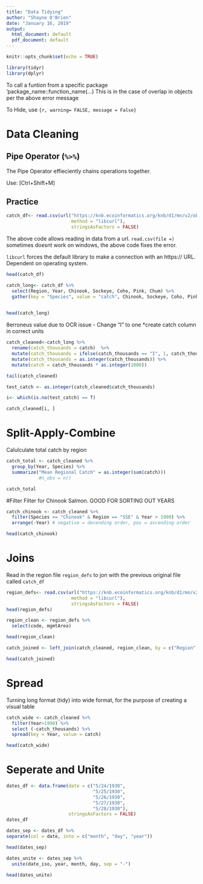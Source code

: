 ```yaml
---
title: "Data Tidying"
author: "Shayne O'Brien"
date: "January 16, 2019"
output:
  html_document: default
  pdf_document: default
---
```


```r
knitr::opts_chunk$set(echo = TRUE)
```

```r
library(tidyr)
library(dplyr)
```
To call a funtion from a specific package 'package_name::function_name(...) This is in the case of overlap in objects per the above error message

To Hide, use `{r, warning= FALSE, message = False}`

# Data Cleaning
## Pipe Operator (`%>%`)
  The Pipe Operator effieciently chains operations together.
  
Use:
[Ctrl+Shift+M]


## Practice
```r
catch_df<- read.csv(url("https://knb.ecoinformatics.org/knb/d1/mn/v2/object/df35b.302.1", 
                        method = "libcurl"),
                        stringsAsFactors = FALSE)
```
The above code allows reading in data from a url. `read.csv(file =)` sometimes doesnt work on windows, the above code fixes the error.

`libcurl` forces the default library to make a connection with an https:// URL. Dependent on operating system.
```r
head(catch_df)
```

```r
catch_long<- catch_df %>%
  select(Region, Year, Chinook, Sockeye, Coho, Pink, Chum) %>% 
  gather(key = "Species", value = "catch", Chinook, Sockeye, Coho, Pink, Chum)
  

head(catch_long)
```

8erroneus value due to OCR issue - Change "I" to one
*create catch column in correct units
```r
catch_cleaned<-catch_long %>% 
  rename(catch_thousands = catch)  %>% 
  mutate(catch_thousands = ifelse(catch_thousands == "I", 1, catch_thousands)) %>% 
  mutate(catch_thousands = as.integer(catch_thousands)) %>% 
  mutate(catch = catch_thousands * as.integer(1000))

tail(catch_cleaned)
```
```r
test_catch <- as.integer(catch_cleaned$catch_thousands)

i<- which(is.na(test_catch) == T)

catch_cleaned[i, ]
```

# Split-Apply-Combine
Calulculate total catch by region

```r
catch_total <- catch_cleaned %>% 
  group_by(Year, Species) %>% 
  summarize("Mean Regional Catch" = as.integer(sum(catch)))
            #n_obs = n()

catch_total
```
#Filter
Filter for Chinook Salmon. GOOD FOR SORTING OUT YEARS
```r
catch_chinook <- catch_cleaned %>% 
  filter(Species == "Chinook" & Region == "SSE" & Year > 1990) %>% 
  arrange(-Year) # negative = decending order, pos = ascending order

head(catch_chinook)
```

# Joins
Read in the region file `region_defs` to jon with the previous original file called `catch_df`
```r
region_defs<- read.csv(url("https://knb.ecoinformatics.org/knb/d1/mn/v2/object/df35b.303.1", 
                        method = "libcurl"),
                        stringsAsFactors = FALSE)
head(region_defs)
```

```r
region_clean <- region_defs %>% 
  select(code, mgmtArea)

head(region_clean)
```
```r
catch_joined <- left_join(catch_cleaned, region_clean, by = c("Region" = "code"))

head(catch_joined)
```
# Spread
Turning long format (tidy) into wide format, for the purpose of creating a visual table
```r
catch_wide <- catch_cleaned %>% 
  filter(Year>1990) %>% 
  select (-catch_thousands) %>% 
  spread(key = Year, value = catch)

head(catch_wide)
```
# Seperate and Unite 
```r
dates_df <- data.frame(date = c("5/24/1930",
                                "5/25/1930",
                                "5/26/1930",
                                "5/27/1930",
                                "5/28/1930"),
                       stringsAsFactors = FALSE)
dates_df
```
```r
dates_sep <- dates_df %>%
separate(col = date, into = c("month", "day", "year"))

head(dates_sep)
```
```r
dates_unite <- dates_sep %>% 
  unite(date_iso, year, month, day, sep = "-")

head(dates_unite)
```






